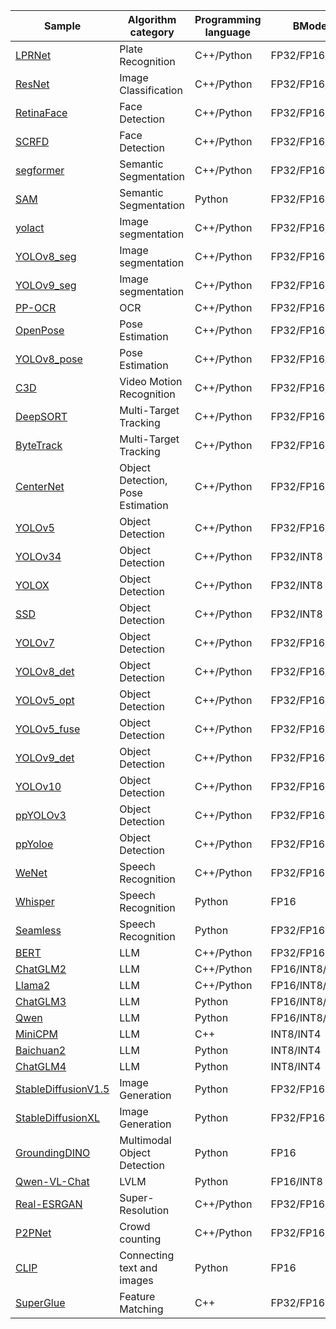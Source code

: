 | Sample                                                                                                                   | Algorithm category                | Programming language | BModel         |
| ------------------------------------------------------------------------------------------------------------------------ | --------------------------------- | -------------------- | -------------- |
| [LPRNet](https://github.com/zifeng-radxa/Radxa-Model-Zoo/tree/release/sample/LPRNet/README.md)                           | Plate Recognition                 | C++/Python           | FP32/FP16/INT8 |
| [ResNet](https://github.com/zifeng-radxa/Radxa-Model-Zoo/tree/release/sample/ResNet/README.md)                           | Image Classification              | C++/Python           | FP32/FP16/INT8 |
| [RetinaFace](https://github.com/zifeng-radxa/Radxa-Model-Zoo/tree/release/sample/RetinaFace/README.md)                   | Face Detection                    | C++/Python           | FP32/FP16/INT8 |
| [SCRFD](https://github.com/zifeng-radxa/Radxa-Model-Zoo/tree/release/sample/SCRFD/README.md)                             | Face Detection                    | C++/Python           | FP32/FP16/INT8 |
| [segformer](https://github.com/zifeng-radxa/Radxa-Model-Zoo/tree/release/sample/segformer/README.md)                     | Semantic Segmentation             | C++/Python           | FP32/FP16      |
| [SAM](https://github.com/zifeng-radxa/Radxa-Model-Zoo/tree/release/sample/SAM/README.md)                                 | Semantic Segmentation             | Python               | FP32/FP16      |
| [yolact](https://github.com/zifeng-radxa/Radxa-Model-Zoo/tree/release/sample/yolact/README.md)                           | Image segmentation                | C++/Python           | FP32/FP16/INT8 |
| [YOLOv8_seg](https://github.com/zifeng-radxa/Radxa-Model-Zoo/tree/release/sample/YOLOv8_seg/README.md)                   | Image segmentation                | C++/Python           | FP32/FP16/INT8 |
| [YOLOv9_seg](https://github.com/zifeng-radxa/Radxa-Model-Zoo/tree/release/sample/YOLOv9_seg/README.md)                   | Image segmentation                | C++/Python           | FP32/FP16/INT8 |
| [PP-OCR](https://github.com/zifeng-radxa/Radxa-Model-Zoo/tree/release/sample/PP-OCR/README.md)                           | OCR                               | C++/Python           | FP32/FP16      |
| [OpenPose](https://github.com/zifeng-radxa/Radxa-Model-Zoo/tree/release/sample/OpenPose/README.md)                       | Pose Estimation                   | C++/Python           | FP32/FP16/INT8 |
| [YOLOv8_pose](https://github.com/zifeng-radxa/Radxa-Model-Zoo/tree/release/sample/YOLOv8_pose/README.md)                 | Pose Estimation                   | C++/Python           | FP32/FP16/INT8 |
| [C3D](https://github.com/zifeng-radxa/Radxa-Model-Zoo/tree/release/sample/C3D/README.md)                                 | Video Motion Recognition          | C++/Python           | FP32/FP16/INT8 |
| [DeepSORT](https://github.com/zifeng-radxa/Radxa-Model-Zoo/tree/release/sample/DeepSORT/README.md)                       | Multi-Target Tracking             | C++/Python           | FP32/FP16/INT8 |
| [ByteTrack](https://github.com/zifeng-radxa/Radxa-Model-Zoo/tree/release/sample/ByteTrack/README.md)                     | Multi-Target Tracking             | C++/Python           | FP32/FP16/INT8 |
| [CenterNet](https://github.com/zifeng-radxa/Radxa-Model-Zoo/tree/release/sample/CenterNet/README.md)                     | Object Detection, Pose Estimation | C++/Python           | FP32/FP16/INT8 |
| [YOLOv5](https://github.com/zifeng-radxa/Radxa-Model-Zoo/tree/release/sample/YOLOv5/README.md)                           | Object Detection                  | C++/Python           | FP32/FP16/INT8 |
| [YOLOv34](https://github.com/zifeng-radxa/Radxa-Model-Zoo/tree/release/sample/YOLOv34/README.md)                         | Object Detection                  | C++/Python           | FP32/INT8      |
| [YOLOX](https://github.com/zifeng-radxa/Radxa-Model-Zoo/tree/release/sample/YOLOX/README.md)                             | Object Detection                  | C++/Python           | FP32/INT8      |
| [SSD](https://github.com/zifeng-radxa/Radxa-Model-Zoo/tree/release/sample/SSD/README.md)                                 | Object Detection                  | C++/Python           | FP32/INT8      |
| [YOLOv7](https://github.com/zifeng-radxa/Radxa-Model-Zoo/tree/release/sample/YOLOv7/README.md)                           | Object Detection                  | C++/Python           | FP32/FP16/INT8 |
| [YOLOv8_det](https://github.com/zifeng-radxa/Radxa-Model-Zoo/tree/release/sample/YOLOv8_det/README.md)                   | Object Detection                  | C++/Python           | FP32/FP16/INT8 |
| [YOLOv5_opt](https://github.com/zifeng-radxa/Radxa-Model-Zoo/tree/release/sample/YOLOv5_opt/README.md)                   | Object Detection                  | C++/Python           | FP32/FP16/INT8 |
| [YOLOv5_fuse](https://github.com/zifeng-radxa/Radxa-Model-Zoo/tree/release/sample/YOLOv5_fuse/README.md)                 | Object Detection                  | C++/Python           | FP32/FP16/INT8 |
| [YOLOv9_det](https://github.com/zifeng-radxa/Radxa-Model-Zoo/tree/release/sample/YOLOv9_det/README.md)                   | Object Detection                  | C++/Python           | FP32/FP16/INT8 |
| [YOLOv10](https://github.com/zifeng-radxa/Radxa-Model-Zoo/tree/release/sample/YOLOv10/README.md)                         | Object Detection                  | C++/Python           | FP32/FP16/INT8 |
| [ppYOLOv3](https://github.com/zifeng-radxa/Radxa-Model-Zoo/tree/release/sample/ppYOLOv3/README.md)                       | Object Detection                  | C++/Python           | FP32/FP16/INT8 |
| [ppYoloe](https://github.com/zifeng-radxa/Radxa-Model-Zoo/tree/release/sample/ppYoloe/README.md)                         | Object Detection                  | C++/Python           | FP32/FP16      |
| [WeNet](https://github.com/zifeng-radxa/Radxa-Model-Zoo/tree/release/sample/WeNet/README.md)                             | Speech Recognition                | C++/Python           | FP32/FP16      |
| [Whisper](https://github.com/zifeng-radxa/Radxa-Model-Zoo/tree/release/sample/Whisper/README.md)                         | Speech Recognition                | Python               | FP16           |
| [Seamless](https://github.com/zifeng-radxa/Radxa-Model-Zoo/tree/release/sample/Seamless/README.md)                       | Speech Recognition                | Python               | FP32/FP16      |
| [BERT](https://github.com/zifeng-radxa/Radxa-Model-Zoo/tree/release/sample/BERT/README.md)                               | LLM                               | C++/Python           | FP32/FP16      |
| [ChatGLM2](https://github.com/zifeng-radxa/Radxa-Model-Zoo/tree/release/sample/ChatGLM2/README.md)                       | LLM                               | C++/Python           | FP16/INT8/INT4 |
| [Llama2](https://github.com/zifeng-radxa/Radxa-Model-Zoo/tree/release/sample/Llama2/README.md)                           | LLM                               | C++/Python           | FP16/INT8/INT4 |
| [ChatGLM3](https://github.com/zifeng-radxa/Radxa-Model-Zoo/tree/release/sample/ChatGLM3/README.md)                       | LLM                               | Python               | FP16/INT8/INT4 |
| [Qwen](https://github.com/zifeng-radxa/Radxa-Model-Zoo/tree/release/sample/Qwen/README.md)                               | LLM                               | Python               | FP16/INT8/INT4 |
| [MiniCPM](https://github.com/zifeng-radxa/Radxa-Model-Zoo/tree/release/sample/MiniCPM/README.md)                         | LLM                               | C++                  | INT8/INT4      |
| [Baichuan2](https://github.com/zifeng-radxa/Radxa-Model-Zoo/tree/release/sample/Baichuan2/README.md)                     | LLM                               | Python               | INT8/INT4      |
| [ChatGLM4](https://github.com/zifeng-radxa/Radxa-Model-Zoo/tree/release/sample/ChatGLM4/README.md)                       | LLM                               | Python               | INT8/INT4      |
| [StableDiffusionV1.5](https://github.com/zifeng-radxa/Radxa-Model-Zoo/tree/release/sample/StableDiffusionV1_5/README.md) | Image Generation                  | Python               | FP32/FP16      |
| [StableDiffusionXL](https://github.com/zifeng-radxa/Radxa-Model-Zoo/tree/release/sample/StableDiffusionXL/README.md)     | Image Generation                  | Python               | FP32/FP16      |
| [GroundingDINO](https://github.com/zifeng-radxa/Radxa-Model-Zoo/tree/release/sample/GroundingDINO/README.md)             | Multimodal Object Detection       | Python               | FP16           |
| [Qwen-VL-Chat](https://github.com/zifeng-radxa/Radxa-Model-Zoo/tree/release/sample/Qwen-VL-Chat/README.md)               | LVLM                              | Python               | FP16/INT8      |
| [Real-ESRGAN](https://github.com/zifeng-radxa/Radxa-Model-Zoo/tree/release/sample/Real-ESRGAN/README.md)                 | Super-Resolution                  | C++/Python           | FP32/FP16/INT8 |
| [P2PNet](https://github.com/zifeng-radxa/Radxa-Model-Zoo/tree/release/sample/P2PNet/README.md)                           | Crowd counting                    | C++/Python           | FP32/FP16/INT8 |
| [CLIP](https://github.com/zifeng-radxa/Radxa-Model-Zoo/tree/release/sample/CLIP/README.md)                               | Connecting text and images        | Python               | FP16           |
| [SuperGlue](https://github.com/zifeng-radxa/Radxa-Model-Zoo/tree/release/sample/SuperGlue/README.md)                     | Feature Matching                  | C++                  | FP32/FP16      |
